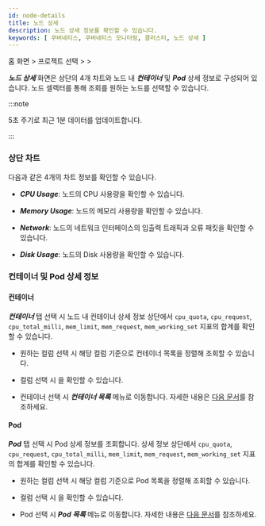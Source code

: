 ```yaml
---
id: node-details
title: 노드 상세
description: 노드 상세 정보를 확인할 수 있습니다.
keywords: [ 쿠버네티스, 쿠버네티스 모니터링, 클러스터, 노드 상세 ]
---
```


홈 화면 > 프로젝트 선택 > <Cmdname sid="cluster" className="uitext" /> > <Cmdname sid="node_detail" className="uitext" />

***노드 상세*** 화면은 상단의 4개 차트와 노드 내 ***컨테이너*** 및 ***Pod*** 상세 정보로 구성되어 있습니다. 노드 셀렉터를 통해 조회를 원하는 노드를 선택할 수 있습니다.

<ImgLang img='k8s-resource-node-detail.png' desc='노드 상세 화면' />

:::note 

5초 주기로 최근 1분 데이터를 업데이트합니다.

:::

### 상단 차트

다음과 같은 4개의 차트 정보를 확인할 수 있습니다.

* ***CPU Usage***: 노드의 CPU 사용량을 확인할 수 있습니다.

* ***Memory Usage***: 노드의 메모리 사용량을 확인할 수 있습니다.

* ***Network***: 노드의 네트워크 인터페이스의 입출력 트래픽과 오류 패킷을 확인할 수 있습니다.

* ***Disk Usage***: 노드의 Disk 사용량을 확인할 수 있습니다. 

### 컨테이너 및 Pod 상세 정보 

#### 컨테이너

***컨테이너*** 탭 선택 시 노드 내 컨테이너 상세 정보 상단에서 `cpu_quota`, `cpu_request`, `cpu_total_milli`, `mem_limit`, `mem_request`, `mem_working_set` 지표의 합계를 확인할 수 있습니다. 

* 원하는 컬럼 선택 시 해당 컬럼 기준으로 컨테이너 목록을 정렬해 조회할 수 있습니다. 

* <Cmdname sid="overview" className="uitext" /> 컬럼 선택 시 <Cmdname sid="TTL08230" className="uitext" />을 확인할 수 있습니다. 

* 컨테이너 선택 시 ***컨테이너 목록*** 메뉴로 이동합니다. 자세한 내용은 [다음 문서](resource-container-list)를 참조하세요.

#### Pod

***Pod*** 탭 선택 시 Pod 상세 정보를 조회합니다. 상세 정보 상단에서 `cpu_quota`, `cpu_request`, `cpu_total_milli`, `mem_limit`, `mem_request`, `mem_working_set` 지표의 합계를 확인할 수 있습니다. 

* 원하는 컬럼 선택 시 해당 컬럼 기준으로 Pod 목록을 정렬해 조회할 수 있습니다. 

* <Cmdname sid="overview" className="uitext" /> 컬럼 선택 시 <Cmdname sid="TTL08317" className="uitext" type="kube_pod" />을 확인할 수 있습니다. 

* Pod 선택 시 ***Pod 목록*** 메뉴로 이동합니다. 자세한 내용은 [다음 문서](resource-pod-list)를 참조하세요. 
